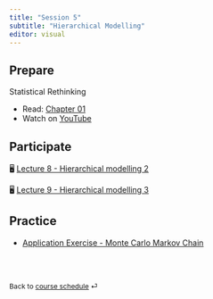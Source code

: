---
title: "Session 5"
subtitle: "Hierarchical Modelling"
editor: visual
---

## Prepare

Statistical Rethinking 

- Read: [Chapter 01](https://xcelab.net/rmpubs/sr2/statisticalrethinking2_chapters1and2.pdf) 
- Watch on [YouTube](https://youtu.be/FdnMWdICdRs?list=PLDcUM9US4XdPz-KxHM4XHt7uUVGWWVSus)

## Participate

🖥️ [Lecture 8 - Hierarchical modelling 2](/slides/lec-08.html)

🖥️ [Lecture 9 - Hierarchical modelling 3](/slides/lec-09.html)

## Practice

-   [Application Exercise - Monte Carlo Markov Chain](/ae/ae-02-mcmc.html)

<br><br>

::: {style="font-size: 0.875em;"}
Back to [course schedule](/ "Course schedule") ⏎
:::
